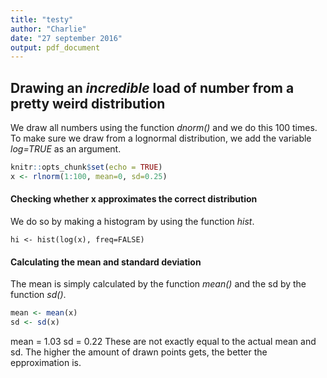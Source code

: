 ```yaml
---
title: "testy"
author: "Charlie"
date: "27 september 2016"
output: pdf_document
---
```


## Drawing an _incredible_ load of number from a **pretty weird** distribution
We draw all numbers using the function _dnorm()_ and we do this 100 times.
To make sure we draw from a lognormal distribution, we add the variable _log=TRUE_ as an argument.

```r
knitr::opts_chunk$set(echo = TRUE)
x <- rlnorm(1:100, mean=0, sd=0.25)
```

#### Checking whether x approximates the correct distribution
We do so by making a histogram by using the function _hist_.


```{}
hi <- hist(log(x), freq=FALSE)
```



#### Calculating the mean and standard deviation
The mean is simply calculated by the function _mean()_ and the sd by the function _sd()_.

```r
mean <- mean(x)
sd <- sd(x)
```

mean = 1.03
sd = 0.22
These are not exactly equal to the actual mean and sd.
The higher the amount of drawn points gets, the better the epproximation is.
